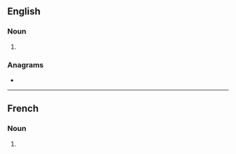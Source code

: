 ==English==

===Noun===
{{head|en|noun plural form}}

# {{plural of|excitation|lang=en}}

===Anagrams===
* {{anagrams|en|intoxicates}}

----

==French==

===Noun===
{{head|fr|noun plural form|g=f}}

# {{plural of|excitation|lang=fr}}